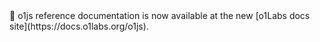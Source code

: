 
<Admonition type="info" title="New Home!">
  🚀 o1js reference documentation is now available at the new [o1Labs docs site](https://docs.o1labs.org/o1js).
</Admonition>
